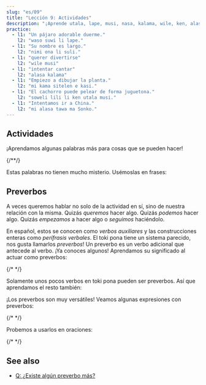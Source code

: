 ```yaml
---
slug: "es/09"
title: "Lección 9: Actividades"
description: "¡Aprende utala, lape, musi, nasa, kalama, wile, ken, alasa!"
practice:
  - l1: "Un pájaro adorable duerme."
    l2: "waso suwi li lape."
  - l1: "Su nombre es largo."
    l2: "nimi ona li suli."
  - l1: "querer divertirse"
    l2: "wile musi"
  - l1: "intentar cantar"
    l2: "alasa kalama"
  - l1: "Empiezo a dibujar la planta."
    l2: "mi kama sitelen e kasi."
  - l1: "El cachorro puede pelear de forma juguetona."
    l2: "soweli lili li ken utala musi."
  - l1: "Intentamos ir a China."
    l2: "mi alasa tawa ma Sonko."
---
```



## Actividades

¡Aprendamos algunas palabras más para cosas que se pueden hacer!

<List>
  <Word sl="utala" m="pelear, atacar" />
  <Word sl="lape" m="dormir, descansar" />
  <Word sl="kalama" m="producir un sonido; sonido" />
  <Word sl="musi" m="divertirse; chistoso, entretenido, interesante" />
  <Word sl="nasa" m="extraño, inusual, absurdo, borracho" />
  {/*<Word sl="lipu" m="paper, card, book, website; a flat thing with 󱥡 info" />*/}
</List>

Estas palabras no tienen mucho misterio. Usémoslas en frases:

<List>
  <Sentence sl="soweli li utala e jan." m="El animal atacó a alguien." />
  <Sentence sl="sina lape lon tomo." m="Duermes en casa." />
  <Sentence sl="nimi ona li nasa tawa mi." m="Su nombre me es extraño." />
  <Sentence
    sl="jan lili li musi tan kalama."
    m="La juventud se está divirtiendo por los ruidos."
  />
</List>

## Preverbos

A veces queremos hablar no solo de la actividad en sí, sino de nuestra relación con la misma. Quizás _queremos_ hacer algo. Quizás _podemos_ hacer algo. Quizás _empezamos_ a hacer algo o _seguimos_ haciéndolo.

En español, estos se conocen como *verbos auxiliares* y las construcciones enteras como *perífrasis verbales*. El toki pona tiene un sistema parecido, nos gusta llamarlos _preverbos_! Un preverbo es un verbo adicional que antecede al verbo. ¡Ya conoces algunos! Aprendamos su significado al actuar como preverbos:

<List>
  <Word sl="kama" m="empezar a ..., convertirse en ..., volverse ..." />
  <Word sl="awen" m="seguir ..., todavía ser/estar ..." />
  {/* <Word sl="sona" m="to know how to ..." /> */}
</List>

Solamente unos pocos verbos en toki pona pueden ser preverbos. Así que aprendamos el resto también:

<List>
  <Word sl="wile" m="querer ..." />
  <Word sl="ken" m="poder ..., ser capaz de ..." />
  <Word sl="alasa" m="intentar ..." />
</List>

¡Los preverbos son muy versátiles! Veamos algunas expresiones con preverbos:

<List>
  <Word sl="wile lape" m="querer dormir" />
  <Word sl="awen pona" m="continuar estando bien" />
  <Word sl="kama sona" m="volverse sabio, aprender" />
  {/* <Word sl="sona sitelen" m="to know how to draw" /> */}
  <Word sl="alasa kama wawa" m="intentar volverse fuerte" />
</List>

Probemos a usarlos en oraciones:

<List>
  <Sentence sl="waso lili li wile lape." m="El pájaro pequeño quiere dormir." />
  {/* <Sentence sl="jan li sona moku e kasi." m="People know how to eat plants." /> */}
  <Sentence sl="mi kama sona e toki pona." m="Aprendo el toki pona." />
  <Sentence sl="sina alasa tawa ma Tosi." m="Tratas de ir a Alemania." />
  <Sentence
    sl="toki ona li awen nasa tawa mi."
    m="Su habla me sigue siendo extraño."
  />
</List>

<Practice exercises={frontmatter.practice} client:load />

## See also
* [Q: ¿Existe algún preverbo más?](es/more-preverbs/)
